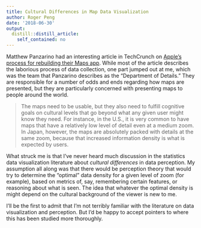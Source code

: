 ```yaml
---
title: Cultural Differences in Map Data Visualization
author: Roger Peng
date: '2018-06-30'
output:
  distill::distill_article:
    self_contained: no
---
```




Matthew Panzarino had an interesting article in TechCrunch on [Apple’s process for rebuilding their Maps app](https://techcrunch.com/2018/06/29/apple-is-rebuilding-maps-from-the-ground-up/). While most of the article describes the laborious process of data collection, one part jumped out at me, which was the team that Panzarino describes as the "Department of Details." They are responsible for a number of odds and ends regarding how maps are presented, but they are particularly concerned with presenting maps to people around the world.

> The maps need to be usable, but they also need to fulfill cognitive goals on cultural levels that go beyond what any given user might know they need. For instance, in the U.S., it is very common to have maps that have a relatively low level of detail even at a medium zoom. In Japan, however, the maps are absolutely packed with details at the same zoom, because that increased information density is what is expected by users.

What struck me is that I’ve never heard much discussion in the statistics data visualization literature about *cultural differences* in data perception. My assumption all along was that there would be perception theory that would try to determine the "optimal" data density for a given level of zoom (for example), based on metrics of, say, remembering certain features, or reasoning about what is seen. The idea that whatever the optimal density is might depend on the cultural background of the viewer is new to me. 

I’ll be the first to admit that I’m not terribly familiar with the literature on data visualization and perception. But I’d be happy to accept pointers to where this has been studied more thoroughly.
